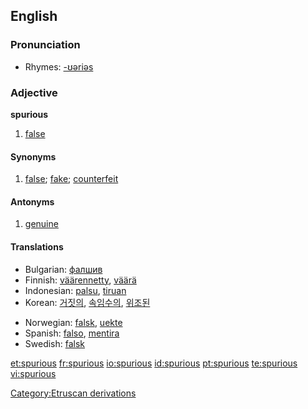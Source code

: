 ==English==

===Pronunciation===
*Rhymes: [[Rhymes:English:-ʊəriəs|-ʊəriəs]]

=== Adjective ===
'''spurious'''
# [[false]]
==== Synonyms ====
#[[false]]; [[fake]]; [[counterfeit]]
==== Antonyms ====
#[[genuine]]
====Translations====
{{top}}
*Bulgarian: [[фалшив]]
*Finnish: [[väärennetty]], [[väärä]]
*Indonesian: [[palsu]], [[tiru|tiruan]]
*Korean: [[거짓의]], [[속임수의]], [[위조된]]
{{mid}}
*Norwegian: [[falsk]], [[uekte]]
*Spanish: [[falso]], [[mentira]]
*Swedish: [[falsk]]
{{bottom}}

[[Category:Etruscan derivations]]

[[et:spurious]]
[[fr:spurious]]
[[io:spurious]]
[[id:spurious]]
[[pt:spurious]]
[[te:spurious]]
[[vi:spurious]]